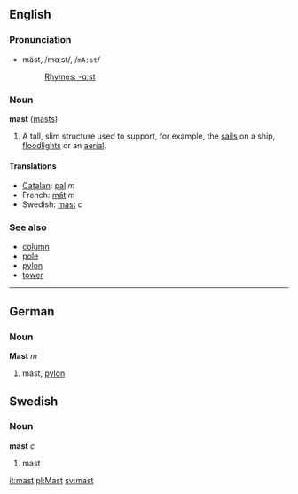 ==English==
===Pronunciation===
*mäst, /mɑːst/, /<tt>mA:st</tt>/
*:[[Rhymes:English:-ɑːst|Rhymes: -ɑːst]]

===Noun===
'''mast''' ([[masts]])

#A tall, slim structure used to support, for example, the [[sail]]s on a ship, [[floodlight]]s or an [[aerial]].

==== Translations ====
*[[Catalan]]: [[pal]] ''m''
*French: [[mât]] ''m''
*Swedish: [[mast#Swedish|mast]] ''c''

===See also===
*[[column]]
*[[pole]]
*[[pylon]]
*[[tower]]

----

==German==
===Noun===
'''Mast''' ''m''

# mast, [[pylon]]


==Swedish==
===Noun===
'''mast''' ''c''

# mast


[[it:mast]]
[[pl:Mast]]
[[sv:mast]]